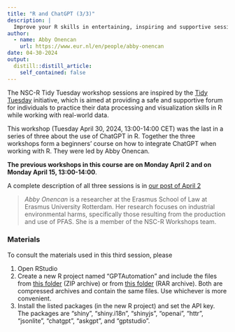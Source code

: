```yaml
---
title: "R and ChatGPT (3/3)"
description: |
  Improve your R skills in entertaining, inspiring and supportive sessions moderated by your own colleagues.
author:
  - name: Abby Onencan
    url: https://www.eur.nl/en/people/abby-onencan
date: 04-30-2024
output:
  distill::distill_article:
    self_contained: false
---
```


The NSC-R Tidy Tuesday workshop sessions are inspired by the 
[Tidy Tuesday](https://www.tidytuesday.com/) initiative, which is aimed at 
providing a safe and supportive forum for individuals to practice their data processing 
and visualization skills in R while working with real-world data.

This workshop (Tuesday April 30, 2024, 13:00-14:00 CET) was the last in a series of three 
about the use of ChatGPT in R. Together the three workshops form a beginners' 
course on how to integrate ChatGPT when working with R. They were led by Abby Onencan.

**The previous workshops in this course are on Monday April 2 and on Monday April 15, 13:00-14:00**. 

A complete description of all three sessions is in 
[our post of April 2](https://nscrweb.netlify.app/posts/2024-04-02-nsc-r-tidy-tuesday/)


> *Abby Onencan* is a researcher at the Erasmus School of Law at Erasmus University Rotterdam. Her research focuses on industrial environmental harms, specifically those resulting from the production and use of PFAS. She is a member of the NSC-R Workshops team.

### Materials

To consult the materials used in this third session, please

 1.    Open RStudio
 2.    Create a new R project named "GPTAutomation" and include the files from 
  [this folder](https://nscrweb.netlify.app/materials/2024-04-30-nsc-r-workshop-chatgpt_3/GPTAutomation.zip) (ZIP archive) or from
  [this folder](https://nscrweb.netlify.app/materials/2024-04-30-nsc-r-workshop-chatgpt_3/GPTAutomation.rar) (RAR archive). Both are compressed archives and contain the same files. Use whichever is more convenient.
3. Install the listed packages (in the new R project) and set the API key. The packages are
"shiny", "shiny.i18n", "shinyjs", "openai", "httr", "jsonlite", "chatgpt", "askgpt", and "gptstudio".


